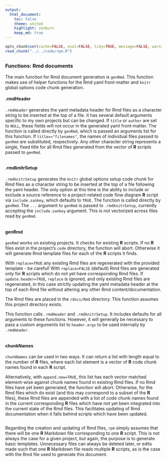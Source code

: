 ```yaml
---
output:
  html_document:
    toc: false
    theme: united
    highlight: zenburn
    keep_md: true
---
```


```r
opts_chunk$set(cache=FALSE, eval=FALSE, tidy=TRUE, message=FALSE, warning=FALSE)
read_chunk("../../code/rpm.R")
```

##
##
### Functions: Rmd documents

The main function for Rmd document generation is `genRmd`.
This function makes use of helper functions for the Rmd yaml front-matter and `knitr` global options code chunk generation.

#### .rmdHeader
`.rmdHeader` generates the yaml metadata header for Rmd files as a character string to be inserted at the top of a file.
It has several default arguments specific to my own projects but can be changed.
If `title` or `author` are set to `NULL`, these fields will not occur in the generated yaml front-matter.
The function is called directly by `genRmd`, which is passed an arguments list for this function.
If `title=="filenames"`, the names of individual files passed to `genRmd` are substituted, respectively.
Any other character string represents a single, fixed title for all Rmd files generated from the vector of **R** scripts passed to `genRmd`.

```r
```

#### .rmdknitrSetup
`.rmdknitrSetup` generates the `knitr` global options setup code chunk for Rmd files as a character string to be inserted at the top of a file following the yaml header.
The only option at this time is the ability to include or exclude a source reference to a project-related code flow diagram **R** script via `include.sankey`, which defaults to `TRUE`.
The function is called directly by `genRmd`.
The `...` argument to `genRmd` is passed to `.rmdknitrSetup`, currently accepting the `include.sankey` argument. This is not vectorized across files read by `genRmd`.

```r
```

#### genRmd
`genRmd` works on existing projects. It checks for existing **R** scripts.
If no **R** files exist in the project's `code` directory, the function will abort.
Otherwise it will generate Rmd template files for each of the **R** scripts it finds.

With `replace=TRUE` any existing Rmd files are regenerated with the provided template - be careful!
With `replace=FALSE` (default) Rmd files are generated only for **R** scripts which do not yet have corresponding Rmd files.
If `update.header=TRUE`, `replace` is ignored, and only existing Rmd files are regenerated,
in this case strictly updating the yaml metadata header at the top of each Rmd file without altering any other Rmd content/documentation. 

The Rmd files are placed in the `/docs/Rmd` directory.
This function assumes this project directory exists.

This function calls `.rmdHeader` and `.rmdknitrSetup`.
It includes defaults for all arguments to these functions.
However, it will generally be necessary to pass a custom arguments list to `header.args` to be used internally by `.rmdHeader`.

```r
```

#### chunkNames
`chunkNames` can be used in two ways.
It can return a list with length equal to the number of **R** files,
where each list element is a vector of **R** code chunk names found in each **R** script.

Alternatively, with `append.new=TRUE`, this list has each vector matched element-wise against chunk names found in existing Rmd files.
If no Rmd files have yet been generated, the function will abort.
Otherwise, for the Rmd files which do exist (and this may correspond to a subset of the **R** files),
these Rmd files are appended with a list of code chunk names found in the current corresponding **R** files
which have not yet been integrated into the current state of the Rmd files.
This facilitates updating of Rmd documentation when it falls behind scripts which have been updated.

```r
```

Regarding the creation and updating of Rmd files, `rpm` simply assumes that there will be one **R** Markdown file corresponding to one **R** script.
This is not always the case for a given project, but again, the purpose is to generate basic templates.
Unnecessary files can always be deleted later, or edits made such that one **R** Markdown file reads multiple **R** scripts,
as is the case with the Rmd file used to generate this document.

